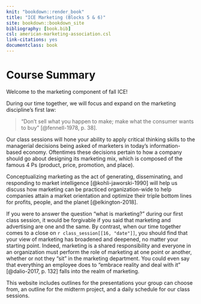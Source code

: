 ```yaml
--- 
knit: "bookdown::render_book"
title: "ICE Marketing (Blocks 5 & 6)"
site: bookdown::bookdown_site
bibliography: [book.bib]
csl: american-marketing-association.csl
link-citations: yes
documentclass: book
---
```


# Course Summary {-}

Welcome to the marketing component of fall ICE! 

During our time together, we will focus and expand on the marketing discipline's
first law:

> “Don't sell what you happen to make; make what the consumer wants to buy”
[@fennell-1978, p. 38]. 

Our class sessions will hone your ability to apply critical thinking skills to
the managerial decisions being asked of marketers in today's information-based
economy. Oftentimes these decisions pertain to how a company should go about
designing its marketing mix, which is composed of the famous 4 Ps (product,
price, promotion, and place).

Conceptualizing marketing as the act of generating, disseminating, and
responding to market intelligence [@kohli-jaworski-1990] will help us discuss
how marketing can be practiced organization-wide to help companies attain a
market orientation and optimize their triple bottom lines for profits, people,
and the planet [@elkington-2018].

If you were to answer the question "what is marketing?" during our first class
session, it would be forgivable if you said that marketing and advertising are
one and the same. By contrast, when our time together comes to a close on 
`r class_session[[16, "date"]]`, you should find that your view of marketing has
broadened and deepened, no matter your starting point. Indeed, marketing is a
shared responsibility and everyone in an organization must perform the role of
marketing at one point or another, whether or not they "sit" in the marketing
department. You could even say that everything an employee does to "embrace
reality and deal with it" [@dalio-2017, p. 132] falls into the realm of
marketing.

This website includes outlines for the presentations your group can choose from,
an outline for the midterm project, and a daily schedule for our class sessions.